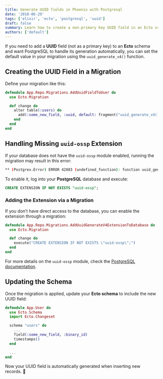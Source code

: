 ```yaml
---
title: Generate UUID fields in Phoenix with Postgresql
date: '2018-06-29'
tags: ['elixir', 'ecto', 'postgresql', 'uuid']
draft: false
summary: Learn how to create a non-primary key UUID field in an Ecto schema using PostgreSQL's `uuid_generate_v4()` function.
authors: ['default']
---
```


If you need to add a **UUID** field (not as a primary key) to an **Ecto** schema and want PostgreSQL to handle its generation automatically, you can set the default value in your migration using the `uuid_generate_v4()` function.

## Creating the UUID Field in a Migration

Define your migration like this:

```elixir
defmodule App.Repo.Migrations.AddUuidFieldToUser do
  use Ecto.Migration

  def change do
    alter table(:users) do
      add(:some_new_field, :uuid, default: fragment("uuid_generate_v4()"))
    end
  end
end
```

## Handling Missing `uuid-ossp` Extension

If your database does not have the `uuid-ossp` module enabled, running the migration may result in this error:

```sh
** (Postgrex.Error) ERROR 42883 (undefined_function): function uuid_generate_v4() does not exist
```

To enable it, log into your **PostgreSQL** database and execute:

```sql
CREATE EXTENSION IF NOT EXISTS "uuid-ossp";
```

### Adding the Extension via a Migration

If you don’t have direct access to the database, you can enable the extension through a migration:

```elixir
defmodule App.Repo.Migrations.AddUuidGenerateV4ExtensionToDatabase do
  use Ecto.Migration

  def change do
    execute("CREATE EXTENSION IF NOT EXISTS \"uuid-ossp\";")
  end
end
```

For more details on the `uuid-ossp` module, check the [PostgreSQL documentation](https://www.postgresql.org/docs/9.4/static/uuid-ossp.html).

## Updating the Schema

Once the migration is applied, update your **Ecto schema** to include the new UUID field:

```elixir
defmodule App.User do
  use Ecto.Schema
  import Ecto.Changeset

  schema "users" do
    ...
    field(:some_new_field, :binary_id)
    timestamps()
  end

  ...
end
```

Now your UUID field is automatically generated when inserting new records. 🚀
